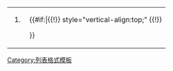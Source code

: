 {| style="vertical-align:top;"
|-
| style="vertical-align:top;" | <ul><ol start="{{{1|1}}}"  style="list-style-type:{{{lst|decimal}}}"><li>{{{2}}}</ol></ul>
| style="vertical-align:top;" | <ul><ol start="{{#expr:{{{1|1}}}+{{{3|1}}}}}"  style="list-style-type:{{{lst|decimal}}}">{{{4}}}</ol></ul>
{{#if:{{{5|}}}|{{!}} style="vertical-align:top;" {{!}} <ul><ol start="{{#expr:{{{1|1}}}+{{{3|1}}}+{{{5|1}}}}}"  style="list-style-type:{{{lst|decimal}}}">{{{6}}}</ol></ul>}}
|}<noinclude>
{{documentation|content = <nowiki />

编号列表，如果有许多行文字，会给每一行编号。Wiki 代码中没有任何方式来决定开始的序号，因此 HTML 代码被用在本模板中。本模板会自动生成序号，因此不用手动添加 HTML 代码。

== 用法 ==
<code><nowiki>{{Multi-column numbered list|''start 1''|&lt;li&gt; item 1a&lt;/li&gt; ...|''start 2''|&lt;li&gt; item 1b&lt;/li&gt; ...}}</nowiki></code>

== 示例 ==
参见[[帮助:列表]]

== 参见 ==
{{tl|Multi-column numbered list 2}}
}}
[[Category:列表格式模板]]

</noinclude>